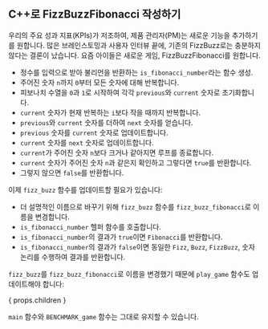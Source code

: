 
## C++로 FizzBuzzFibonacci 작성하기

우리의 주요 성과 지표(KPIs)가 저조하여,
제품 관리자(PM)는 새로운 기능을 추가하기를 원합니다.
많은 브레인스토밍과 사용자 인터뷰 끝에,
기존의 FizzBuzz로는 충분하지 않다는 결론이 났습니다.
요즘 아이들은 새로운 게임, FizzBuzzFibonacci를 원합니다.

<FizzBuzzFibonacciRules />

<IsFibonacciNumberCode />

- 정수를 입력으로 받아 불리언을 반환하는 `is_fibonacci_number`라는 함수 생성.
- 주어진 숫자 `n`까지 `0`부터 모든 숫자에 대해 반복합니다.
- 피보나치 수열을 `0`과 `1`로 시작하여 각각 `previous`와 `current` 숫자로 초기화합니다.
- `current` 숫자가 현재 반복하는 `i`보다 작을 때까지 반복합니다.
- `previous`와 `current` 숫자를 더하여 `next` 숫자를 얻습니다.
- `previous` 숫자를 `current` 숫자로 업데이트합니다.
- `current` 숫자를 `next` 숫자로 업데이트합니다.
- `current`가 주어진 숫자 `n`보다 크거나 같아지면 루프를 종료합니다.
- `current` 숫자가 주어진 숫자 `n`과 같은지 확인하고 그렇다면 `true`를 반환합니다.
- 그렇지 않으면 `false`를 반환합니다.

이제 `fizz_buzz` 함수를 업데이트할 필요가 있습니다:

<FizzBuzzFibonacciCode />

- 더 설명적인 이름으로 바꾸기 위해 `fizz_buzz` 함수를 `fizz_buzz_fibonacci`로 이름을 변경합니다.
- `is_fibonacci_number` 헬퍼 함수를 호출합니다.
- `is_fibonacci_number`의 결과가 `true`이면 `Fibonacci`를 반환합니다.
- `is_fibonacci_number`의 결과가 `false`이면 동일한 `Fizz`, `Buzz`, `FizzBuzz`, 숫자 논리를 수행하여 결과를 반환합니다.

`fizz_buzz`를 `fizz_buzz_fibonacci`로 이름을 변경했기 때문에 `play_game` 함수도 업데이트해야 합니다:

{ props.children }

`main` 함수와 `BENCHMARK_game` 함수는 그대로 유지할 수 있습니다.